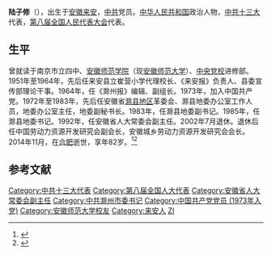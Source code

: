 '''陆子修'''（{{bd|1933年|8月|2014年|11月15日|catIdx=Lu}}），出生于[[安徽省|安徽]][[来安县|来安]]，[[中共|中共]]党员。[[中华人民共和国|中华人民共和国]]政治人物，[[中共十三大|中共十三大]]代表，[[第八届全国人民代表大会|第八届全国人民代表大会]]代表。

== 生平 ==
曾就读于南京市立四中、[[安徽师范大学|安徽师范学院]]（现[[安徽师范大学|安徽师范大学]]）、[[中央党校|中央党校]]进修部。1951年至1964年，先后任来安县立崔营小学代理校长、《来安报》负责人、县委宣传部理论干事。1964年，任《滁州报》编辑、副组长。1973年，加入中国共产党。1972年至1983年，先后任安徽省[[滁县地区|滁县地区]]革委会、滁县地委办公室工作人员，地委办公室主任，地委副秘书长。1983年，任滁县地委副书记。1985年，任滁县地委书记。1992年，任安徽省人大常委会副主任。2002年7月退休。退休后任中国劳动力资源开发研究会副会长，安徽城乡劳动力资源开发研究会会长。2014年11月，在[[合肥|合肥]]逝世，享年82岁。<ref>{{cite news|title=陆子修|url=http://www.ahage.net/jinxiandaimingren/9601.html|date=2008-12-18|publisher=安徽文化网|access-date=2016-11-08|archive-url=https://web.archive.org/web/20161108143702/http://www.ahage.net/jinxiandaimingren/9601.html|archive-date=2016-11-08|dead-url=yes}}</ref><ref>{{cite news|title=陆子修同志逝世|url=http://cpc.people.com.cn/n/2014/1117/c87393-26039000.html|date=2014-11-17|newspaper=人民网|accessdate=2014-11-20|archive-date=2019-10-15|archive-url=https://web.archive.org/web/20191015133844/http://cpc.people.com.cn/n/2014/1117/c87393-26039000.html|dead-url=no}}</ref>

== 参考文献 ==
{{reflist}}

{{DEFAULTSORT:Lu陆}}
[[Category:中共十三大代表|Category:中共十三大代表]]
[[Category:第八届全国人大代表|Category:第八届全国人大代表]]
[[Category:安徽省人大常委会副主任|Category:安徽省人大常委会副主任]]
[[Category:中共滁州市委书记|Category:中共滁州市委书记]]
[[Category:中国共产党党员_(1973年入党)|Category:中国共产党党员 (1973年入党)]]
[[Category:安徽师范大学校友|Category:安徽师范大学校友]]
[[Category:来安人|Category:来安人]]
[[Category:陆姓|ZI]]